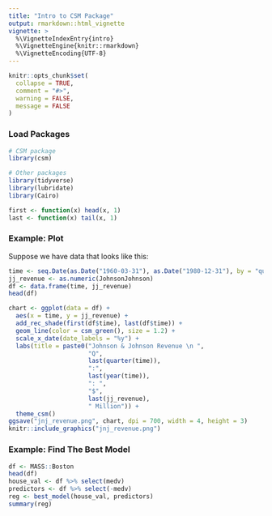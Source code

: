 ---
title: "Intro to CSM Package"
output: rmarkdown::html_vignette
vignette: >
  %\VignetteIndexEntry{intro}
  %\VignetteEngine{knitr::rmarkdown}
  %\VignetteEncoding{UTF-8}
---

```{r, include = FALSE}
knitr::opts_chunk$set(
  collapse = TRUE,
  comment = "#>",
  warning = FALSE,
  message = FALSE
)
```

### Load Packages

```{r setup}
# CSM package
library(csm)

# Other packages
library(tidyverse)
library(lubridate)
library(Cairo)

first <- function(x) head(x, 1)
last <- function(x) tail(x, 1)
```




### Example: Plot

Suppose we have data that looks like this:
```{r}
time <- seq.Date(as.Date("1960-03-31"), as.Date("1980-12-31"), by = "quarter")
jj_revenue <- as.numeric(JohnsonJohnson)
df <- data.frame(time, jj_revenue)
head(df)
```

```{r, out.width="70%", out.height="70%"}
chart <- ggplot(data = df) +
  aes(x = time, y = jj_revenue) +
  add_rec_shade(first(df$time), last(df$time)) + 
  geom_line(color = csm_green(), size = 1.2) +
  scale_x_date(date_labels = "%y") +
  labs(title = paste0("Johnson & Johnson Revenue \n ",
                      "Q",
                      last(quarter(time)),
                      ":",
                      last(year(time)),
                      ": ",
                      "$",
                      last(jj_revenue), 
                      " Million")) +
  theme_csm()
ggsave("jnj_revenue.png", chart, dpi = 700, width = 4, height = 3)
knitr::include_graphics("jnj_revenue.png")
```


### Example: Find The Best Model
```{r}
df <- MASS::Boston
head(df)
house_val <- df %>% select(medv)
predictors <- df %>% select(-medv)
reg <- best_model(house_val, predictors)
summary(reg)
```

